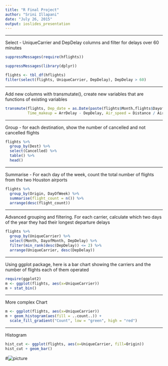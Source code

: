 ```yaml
---
title: "R Final Project"
author: "Srini Illapani"
date: "July 26, 2015"
output: ioslides_presentation
---
```


***
Select - UniqueCarrier and DepDelay columns and filter for delays over 60 minutes
```r
suppressMessages(require(hflights))

suppressMessages(library(dplyr))

flights <- tbl_df(hflights)
filter(select(flights, UniqueCarrier, DepDelay), DepDelay > 60)
```
***
Add new columns with transmutate(), create new variables that are functions of existing variables

```r
transmute(flights, Dep_date = as.Date(paste(flights$Month,flights$DayofMonth,flights$Year, sep="/", collapse = NULL),"%m/%d/%Y"), 
          Time_makeup = ArrDelay - DepDelay, Air_speed = Distance / AirTime * 60)
```


***
Group - for each destination, show the number of cancelled and not cancelled flights
```r
flights %>%
  group_by(Dest) %>%
  select(Cancelled) %>%
  table() %>%
  head()
```

***
Summarise - For each day of the week, count the total number of flights from the two Houston airports

```r
flights %>%
  group_by(Origin, DayOfWeek) %>%
  summarise(flight_count = n()) %>%
  arrange(desc(flight_count))
```

***
Advanced grouping and filtering. For each carrier, calculate which two days of the year they had their longest departure delays

```r
flights %>%
  group_by(UniqueCarrier) %>%
  select(Month, DayofMonth, DepDelay) %>%
  filter(min_rank(desc(DepDelay)) <= 2) %>%
  arrange(UniqueCarrier, desc(DepDelay))
```


***
Using ggplot package, here is a bar chart showing the carriers and the number of flights each of them operated
```r
require(ggplot2)
m <- ggplot(flights, aes(x=UniqueCarrier))
m + stat_bin()
```

***
More complex Chart
```r
m <- ggplot(flights, aes(x=UniqueCarrier))
m + geom_histogram(aes(fill = ..count..)) +
  scale_fill_gradient("Count", low = "green", high = "red")
```

***
Histogram
```r
hist_cut <- ggplot(flights, aes(x=UniqueCarrier, fill=Origin))
hist_cut + geom_bar()
```

#![picture](C:\Users\sillapani\Documents\R\images\ty.jpg)

